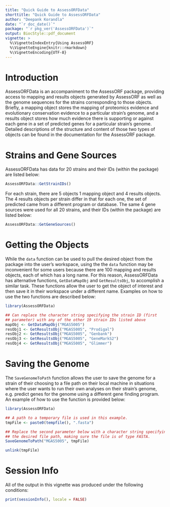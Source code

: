 ---
title: "Quick Guide to AssessORFData"
shorttitle: "Quick Guide to AssessORFData"
author: "Deepank Korandla"
date: "`r doc_date()`"
package: "`r pkg_ver('AssessORFData')`"
output: BiocStyle::pdf_document
vignette: >
  %\VignetteIndexEntry{Using AssessORF}
  %\VignetteEngine{knitr::rmarkdown}
  %\VignetteEncoding{UTF-8}
---

# Introduction

AssessORFData is an accompaniment to the AssessORF package, providing access to mapping and results objects generated by AssessORF as well as the genome sequences for the strains corresponding to those objects. Briefly, a mapping object stores the mapping of proteomics evidence and evolutionary conservation evidence to a particular strain's genome, and a results object stores how much evidence there is supporting or against each gene in a set of predicted genes for a particular strain's genome. Detailed descriptions of the structure and content of those two types of objects can be found in the documentation for the AssessORF package.

# Strains and Gene Sources

AssessORFData has data for 20 strains and their IDs (within the package) are listed below:

```{r}
AssessORFData::GetStrainIDs()
```

For each strain, there are 5 objects 1 mapping object and 4 results objects. The 4 results objects per strain differ in that for each one, the set of predicted came from a different program or database. The same 4 gene sources were used for all 20 strains, and their IDs (within the package) are listed below:

```{r}
AssessORFData::GetGeneSources()
```

# Getting the Objects

While the `data` function can be used to pull the desired object from the package into the user's workspace, using the the `data` function may be inconvenient for some users because there are 100 mapping and results objects, each of which has a long name. For this reason, AssessORFData has alternative functions, `GetDataMapObj` and `GetResultsObj`, to accomplish a similar task. These functions allow the user to get the object of interest and then save it in their workspace under a different name. Examples on how to use the two functions are described below:

```{r}
library(AssessORFData)

## Can replace the character string specifying the strain ID (first
## parameter) with any of the other 19 strain IDs listed above
mapObj <- GetDataMapObj("MGAS5005")
resObj1 <- GetResultsObj("MGAS5005", "Prodigal")
resObj2 <- GetResultsObj("MGAS5005", "Genbank")
resObj3 <- GetResultsObj("MGAS5005", "GeneMarkS2")
resObj4 <- GetResultsObj("MGAS5005", "Glimmer")

```

# Saving the Genome

The `SaveGenomeToPath` function allows the user to save the genome for a strain of their choosing to a file path on their local machine in situations where the user wants to run their own analyses on their strain's genome, e.g. predict genes for the genome using a different gene finding program. An example of how to use the function is provided below:

```{r}
library(AssessORFData)

## A path to a temporary file is used in this example.
tmpFile <- paste0(tempfile(), ".fasta")

## Replace the second parameter below with a character string specifying
## the desired file path, making sure the file is of type FASTA.
SaveGenomeToPath("MGAS5005", tmpFile)

unlink(tmpFile)
```

\newpage

# Session Info

All of the output in this vignette was produced under the following conditions:

```{r echo = FALSE}
print(sessionInfo(), locale = FALSE)
```
